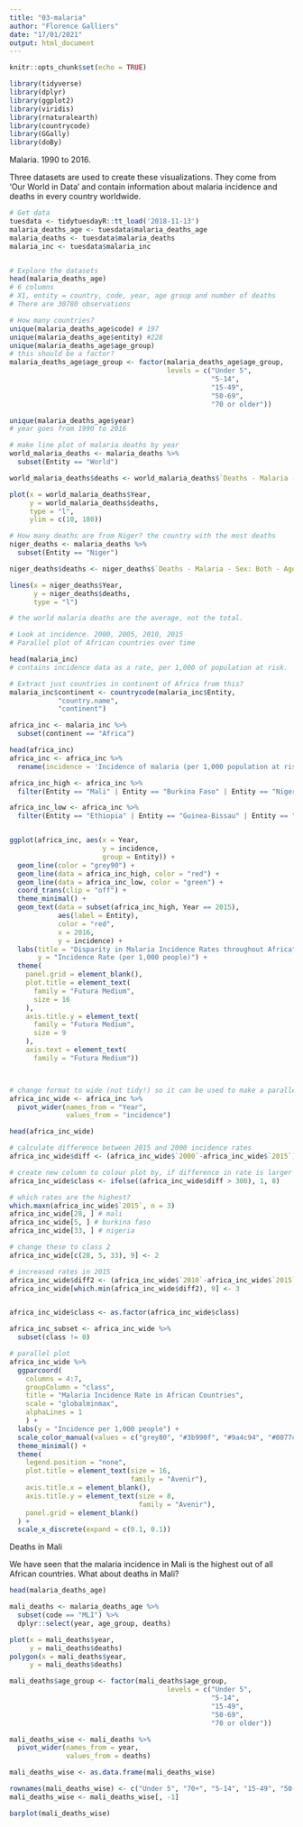 ```yaml
---
title: "03-malaria"
author: "Florence Galliers"
date: "17/01/2021"
output: html_document
---
```


```r
knitr::opts_chunk$set(echo = TRUE)

library(tidyverse)
library(dplyr)
library(ggplot2)
library(viridis)
library(rnaturalearth)
library(countrycode)
library(GGally)
library(doBy)

```

Malaria. 1990 to 2016.

Three datasets are used to create these visualizations. They come from ‘Our World in Data’ and contain information about malaria incidence and deaths in every country worldwide.

```r
# Get data
tuesdata <- tidytuesdayR::tt_load('2018-11-13')
malaria_deaths_age <- tuesdata$malaria_deaths_age
malaria_deaths <- tuesdata$malaria_deaths
malaria_inc <- tuesdata$malaria_inc


# Explore the datasets
head(malaria_deaths_age)
# 6 columns
# X1, entity = country, code, year, age group and number of deaths
# There are 30780 observations

# How many countries?
unique(malaria_deaths_age$code) # 197
unique(malaria_deaths_age$entity) #228
unique(malaria_deaths_age$age_group)
# this should be a factor?
malaria_deaths_age$age_group <- factor(malaria_deaths_age$age_group, 
                                       levels = c("Under 5",
                                                  "5-14",
                                                  "15-49",
                                                  "50-69",
                                                  "70 or older"))

unique(malaria_deaths_age$year)
# year goes from 1990 to 2016

# make line plot of malaria deaths by year
world_malaria_deaths <- malaria_deaths %>%
  subset(Entity == "World")

world_malaria_deaths$deaths <- world_malaria_deaths$`Deaths - Malaria - Sex: Both - Age: Age-standardized (Rate) (per 100,000 people)`

plot(x = world_malaria_deaths$Year,
     y = world_malaria_deaths$deaths,
     type = "l",
     ylim = c(10, 180))

# How many deaths are from Niger? the country with the most deaths
niger_deaths <- malaria_deaths %>%
  subset(Entity == "Niger")

niger_deaths$deaths <- niger_deaths$`Deaths - Malaria - Sex: Both - Age: Age-standardized (Rate) (per 100,000 people)`

lines(x = niger_deaths$Year,
      y = niger_deaths$deaths,
      type = "l")

# the world malaria deaths are the average, not the total.

# Look at incidence. 2000, 2005, 2010, 2015
# Parallel plot of African countries over time

head(malaria_inc)
# contains incidence data as a rate, per 1,000 of population at risk.

# Extract just countries in continent of Africa from this?
malaria_inc$continent <- countrycode(malaria_inc$Entity, 
            "country.name",
            "continent")

africa_inc <- malaria_inc %>%
  subset(continent == "Africa")

head(africa_inc)
africa_inc <- africa_inc %>%
  rename(incidence = 'Incidence of malaria (per 1,000 population at risk) (per 1,000 population at risk)')

africa_inc_high <- africa_inc %>%
  filter(Entity == "Mali" | Entity == "Burkina Faso" | Entity == "Nigeria")

africa_inc_low <- africa_inc %>%
  filter(Entity == "Ethiopia" | Entity == "Guinea-Bissau" | Entity == "Sao Tome and Principe")


ggplot(africa_inc, aes(x = Year, 
                       y = incidence,
                       group = Entity)) +
  geom_line(color = "grey90") +
  geom_line(data = africa_inc_high, color = "red") +
  geom_line(data = africa_inc_low, color = "green") +
  coord_trans(clip = "off") +
  theme_minimal() +
  geom_text(data = subset(africa_inc_high, Year == 2015), 
            aes(label = Entity),
            color = "red", 
            x = 2016,
            y = incidence) +
  labs(title = "Disparity in Malaria Incidence Rates throughout Africa",
       y = "Incidence Rate (per 1,000 people)") +
  theme(
    panel.grid = element_blank(),
    plot.title = element_text(
      family = "Futura Medium",
      size = 16
    ),
    axis.title.y = element_text(
      family = "Futura Medium",
      size = 9
    ),
    axis.text = element_text(
      family = "Futura Medium")) 



# change format to wide (not tidy!) so it can be used to make a parallel plot
africa_inc_wide <- africa_inc %>%
  pivot_wider(names_from = "Year",
              values_from = "incidence")

head(africa_inc_wide)

# calculate difference between 2015 and 2000 incidence rates
africa_inc_wide$diff <- (africa_inc_wide$`2000`-africa_inc_wide$`2015`)

# create new column to colour plot by, if difference in rate is larger than 300
africa_inc_wide$class <- ifelse((africa_inc_wide$diff > 300), 1, 0)

# which rates are the highest?
which.maxn(africa_inc_wide$`2015`, n = 3)
africa_inc_wide[28, ] # mali
africa_inc_wide[5, ] # burkina faso
africa_inc_wide[33, ] # nigeria

# change these to class 2
africa_inc_wide[c(28, 5, 33), 9] <- 2

# increased rates in 2015
africa_inc_wide$diff2 <- (africa_inc_wide$`2010`-africa_inc_wide$`2015`)
africa_inc_wide[which.min(africa_inc_wide$diff2), 9] <- 3


africa_inc_wide$class <- as.factor(africa_inc_wide$class)

africa_inc_subset <- africa_inc_wide %>%
  subset(class != 0)

# parallel plot
africa_inc_wide %>%
  ggparcoord(
    columns = 4:7,
    groupColumn = "class",
    title = "Malaria Incidence Rate in African Countries",
    scale = "globalminmax",
    alphaLines = 1
    ) +
  labs(y = "Incidence per 1,000 people") +
  scale_color_manual(values = c("grey80", "#3b990f", "#9a4c94", "#0077c7")) +
  theme_minimal() +
  theme(
    legend.position = "none",
    plot.title = element_text(size = 16,
                              family = "Avenir"),
    axis.title.x = element_blank(),
    axis.title.y = element_text(size = 8, 
                                family = "Avenir"),
    panel.grid = element_blank()
  ) +
  scale_x_discrete(expand = c(0.1, 0.1))


```

Deaths in Mali

We have seen that the malaria incidence in Mali is the highest out of all African countries. What about deaths in Mali?

```r
head(malaria_deaths_age)

mali_deaths <- malaria_deaths_age %>%
  subset(code == "MLI") %>%
  dplyr::select(year, age_group, deaths)

plot(x = mali_deaths$year,
     y = mali_deaths$deaths)
polygon(x = mali_deaths$year,
     y = mali_deaths$deaths)

mali_deaths$age_group <- factor(mali_deaths$age_group, 
                                       levels = c("Under 5",
                                                  "5-14",
                                                  "15-49",
                                                  "50-69",
                                                  "70 or older"))

mali_deaths_wise <- mali_deaths %>%
  pivot_wider(names_from = year,
              values_from = deaths)

mali_deaths_wise <- as.data.frame(mali_deaths_wise)

rownames(mali_deaths_wise) <- c("Under 5", "70+", "5-14", "15-49", "50-69")
mali_deaths_wise <- mali_deaths_wise[, -1]

barplot(mali_deaths_wise)



```

